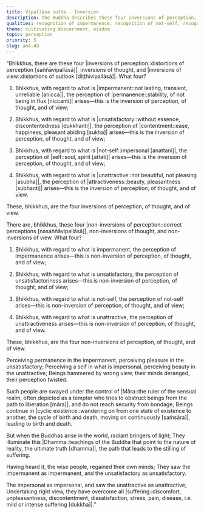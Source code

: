 ```yaml
---
title: Vipallāsa sutta - Inversion
description: The Buddha describes these four inversions of perception, thought, and view, and the four non-inversions. An uninstructed ordinary person perceives permanence in the impermanent, pleasure in the unsatisfactory, a self in what is impersonal, and beauty in the unattractive.
qualities: recognition of impermanence, recognition of not-self, recognition of unattractiveness, recognition of unsatisfactoriness, discontentment, discernment
theme: cultivating discernment, wisdom
topic: perception
priority: 5
slug: an4.49
---
```


“Bhikkhus, there are these four |inversions of perception::distortions of perception [saññāvipallāsā]|, inversions of thought, and |inversions of view::distortions of outlook [diṭṭhivipallāsā]|. What four?

1) Bhikkhus, with regard to what is |impermanent::not lasting, transient, unreliable [anicca]|, the perception of |permanence::stability, of not being in flux [niccanti]| arises—this is the inversion of perception, of thought, and of view;

2) Bhikkhus, with regard to what is |unsatisfactory::without essence, discontentedness [dukkhanti]|, the perception of |contentment::ease, happiness, pleasant abiding [sukha]| arises—this is the inversion of perception, of thought, and of view;

3) Bhikkhus, with regard to what is |not-self::impersonal [anattani]|, the perception of |self::soul, spirit [attāti]| arises—this is the inversion of perception, of thought, and of view;

4) Bhikkhus, with regard to what is |unattractive::not beautiful, not pleasing [asubha]|, the perception of |attractiveness::beauty, pleasantness [subhanti]| arises—this is the inversion of perception, of thought, and of view.

These, bhikkhus, are the four inversions of perception, of thought, and of view.

There are, bhikkhus, these four |non-inversions of perception::correct perceptions [nasaññāvipallāsā]|, non-inversions of thought, and non-inversions of view. What four?

1) Bhikkhus, with regard to what is impermanent, the perception of impermanence arises—this is non-inversion of perception, of thought, and of view;

2) Bhikkhus, with regard to what is unsatisfactory, the perception of unsatisfactoriness arises—this is non-inversion of perception, of thought, and of view;

3) Bhikkhus, with regard to what is not-self, the perception of not-self arises—this is non-inversion of perception, of thought, and of view;

4) Bhikkhus, with regard to what is unattractive, the perception of unattractiveness arises—this is non-inversion of perception, of thought, and of view.

These, bhikkhus, are the four non-inversions of perception, of thought, and of view.

Perceiving permanence in the impermanent,
perceiving pleasure in the unsatisfactory;
Perceiving a self in what is impersonal,
perceiving beauty in the unattractive;
Beings hammered by wrong view,
their minds deranged, their perception twisted.

Such people are swayed under the control of |Māra::the ruler of the sensual realm, often depicted as a tempter who tries to obstruct beings from the path to liberation [māra]|,
and do not reach security from bondage;
Beings continue in |cyclic existence::wandering on from one state of existence to another, the cycle of birth and death, moving on continuously [saṁsāra]|,
leading to birth and death.

But when the Buddhas arise in the world,
radiant bringers of light;
They illuminate this |Dhamma::teachings of the Buddha that point to the nature of reality, the ultimate truth [dhamma]|,
the path that leads to the stilling of suffering.

Having heard it, the wise people,
regained their own minds;
They saw the impermanent as impermanent,
and the unsatisfactory as unsatisfactory.

The impersonal as impersonal,
and saw the unattractive as unattractive;
Undertaking right view,
they have overcome all |suffering::discomfort, unpleasantness, discontentment, dissatisfaction, stress, pain, disease, i.e. mild or intense suffering [dukkha]|.”